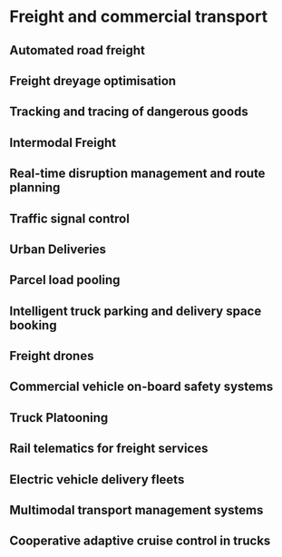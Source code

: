 # Freight and commercial transport {#freight}

## Automated road freight

## Freight dreyage optimisation

## Tracking and tracing of dangerous goods

## Intermodal Freight 

## Real-time disruption management and route planning

## Traffic signal control

## Urban Deliveries

## Parcel load pooling

## Intelligent truck parking and delivery space booking

## Freight drones

## Commercial vehicle on-board safety systems

## Truck Platooning

## Rail telematics for freight services

## Electric vehicle delivery fleets

## Multimodal transport management systems 

## Cooperative adaptive cruise control in trucks